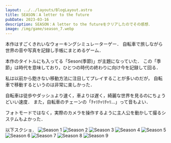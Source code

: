 ```yaml
---
layout: ../../layouts/BlogLayout.astro
title: SEASON：A letter to the future
pubDate: 2023-03-16
description: SEASON：A letter to the futureをクリアしたのでその感想．
image: /img/game/season_7.webp
---
```


本作はすごくきれいなウォーキングシミュレーターゲー．
自転車で旅しながら世界の音や写真を記録し手帳にまとめるゲーム．

本作のタイトルにも入ってる「Seson(季節)」が主題になっていた．
この「季節」は時代を意味しており，ひとつの時代の終わりに向け今を記録して回る．

私は以前から飽きない移動方法に注目してプレイすることが多いのだが，
自転車で移動するというのは非常に楽しかった．

自転車は徒歩やダッシュより速く，車よりは遅く，綺麗な世界を見るのにちょうどいい速度．
また，自転車のチェーンの「ﾁｬﾘﾁｬﾘﾁｬﾘ...」って音もよい．

フォトモードではなく，実際のカメラを操作するように主人公を動かして撮るシステムもよかった．

以下スクショ．
<img
  src='/img/game/season_1.webp'
  alt='Season 1'
  decoding='async'
  loading='lazy'
/>
<img
  src='/img/game/season_2.webp'
  alt='Season 2'
  decoding='async'
  loading='lazy'
/>
<img
  src='/img/game/season_3.webp'
  alt='Season 3'
  decoding='async'
  loading='lazy'
/>
<img
  src='/img/game/season_4.webp'
  alt='Season 4'
  decoding='async'
  loading='lazy'
/>
<img
  src='/img/game/season_5.webp'
  alt='Season 5'
  decoding='async'
  loading='lazy'
/>
<img
  src='/img/game/season_6.webp'
  alt='Season 6'
  decoding='async'
  loading='lazy'
/>
<img
  src='/img/game/season_7.webp'
  alt='Season 7'
  decoding='async'
  loading='lazy'
/>
<img
  src='/img/game/season_8.webp'
  alt='Season 8'
  decoding='async'
  loading='lazy'
/>
<img
  src='/img/game/season_9.webp'
  alt='Season 9'
  decoding='async'
  loading='lazy'
/>

<SteamEmbed appid="695330" />
